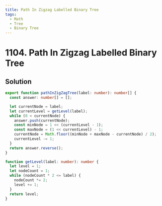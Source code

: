 ```yaml
---
title: Path In Zigzag Labelled Binary Tree
tags:
  - Math
  - Tree
  - Binary Tree
---
```


# 1104. Path In Zigzag Labelled Binary Tree

<Badges>
  <LevelBadge level="medium" />
  <TopicBadge name="Math" slug="math" />
  <TopicBadge name="Tree" slug="tree" />
  <TopicBadge name="Binary Tree" slug="binary-tree" />
</Badges>

## Solution

```typescript filename="solution.ts" copy
export function pathInZigZagTree(label: number): number[] {
  const answer: number[] = [];

  let currentNode = label;
  let currentLevel = getLevel(label);
  while (0 < currentNode) {
    answer.push(currentNode);
    const minNode = 1 << (currentLevel - 1);
    const maxNode = (1 << currentLevel) - 1;
    currentNode = Math.floor((minNode + maxNode - currentNode) / 2);
    currentLevel -= 1;
  }
  return answer.reverse();
}

function getLevel(label: number): number {
  let level = 1;
  let nodeCount = 1;
  while (nodeCount * 2 <= label) {
    nodeCount *= 2;
    level += 1;
  }
  return level;
}
```

<ProblemLink
  codingSite="leetcode"
  href="https://leetcode.com/problems/path-in-zigzag-labelled-binary-tree"
  title="Path In Zigzag Labelled Binary Tree"
/>
